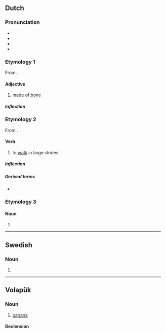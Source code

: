{{also|Benen}}
==Dutch==

===Pronunciation===
* {{IPA|lang=nl|/ˈbeːnə(n)/}}
* {{audio|Nl-benen.ogg|Audio|lang=nl}}
* {{hyphenation|lang=nl|be|nen}}
* {{rhymes|eːnən|lang=nl}}

===Etymology 1===
From {{affix|nl|been|-en|id2=substance}}.

====Adjective====
{{nl-adj|-}}

# made of [[bone]]

=====Inflection=====
{{nl-decl-adj||-|pred=-|part=-}}

===Etymology 2===
From {{affix|nl|been|-en|id2=denominative}}.

====Verb====
{{nl-verb}}

# {{lb|nl|intransitive}} to [[walk]] in large strides

=====Inflection=====
{{nl-conj-wk|been|bene}}

=====Derived terms=====
* {{l|nl|bijbenen}}

===Etymology 3===
{{nonlemma}}

====Noun====
{{head|nl|noun plural form}}

# {{nl-noun form of|pl|been}}

----

==Swedish==

===Noun===
{{head|sv|noun form}}

# {{sv-noun-form-def-pl|ben}}

----

==Volapük==

===Noun===
{{vo-noun}}

# [[banana]]

====Declension====
{{vo-decl-noun}}